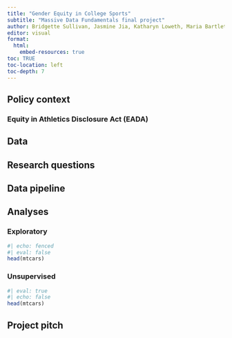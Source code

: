 ```yaml
---
title: "Gender Equity in College Sports"
subtitle: "Massive Data Fundamentals final project"
author: Bridgette Sullivan, Jasmine Jia, Katharyn Loweth, Maria Bartlett
editor: visual
format: 
  html: 
    embed-resources: true
toc: TRUE
toc-location: left
toc-depth: 7
---
```


## Policy context

### Equity in Athletics Disclosure Act (EADA)

## Data 

## Research questions

## Data pipeline

## Analyses

### Exploratory

```r
#| echo: fenced
#| eval: false
head(mtcars)

```

### Unsupervised

```r
#| eval: true
#| echo: false
head(mtcars)
```

## Project pitch